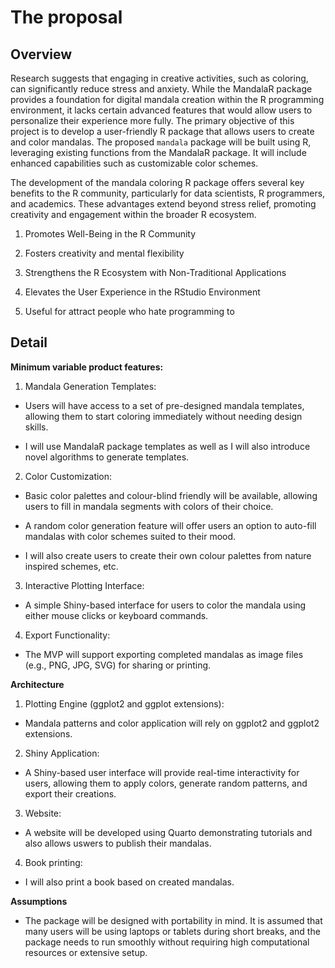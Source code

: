 # The proposal
<!--
This is where the proposal should be outlined. 
-->

## Overview
<!--
At a high-level address what your proposal is and how it will address the problem identified. Highlight any benefits to the R Community that follow from solving the problem. This should be your most compelling section.
-->

Research suggests that engaging in creative activities, such as coloring, can significantly reduce stress and anxiety. While the MandalaR package provides a foundation for digital mandala creation within the R programming environment, it lacks certain advanced features that would allow users to personalize their experience more fully. The primary objective of this project is to develop a user-friendly R package that allows users to create and color mandalas. The proposed `mandala` package will be built using R, leveraging existing functions from the MandalaR package. It will include enhanced capabilities such as customizable color schemes.

The development of the mandala coloring R package offers several key benefits to the R community, particularly for data scientists, R programmers, and academics. These advantages extend beyond stress relief, promoting creativity and engagement within the broader R ecosystem.

1. Promotes Well-Being in the R Community

2. Fosters creativity and mental flexibility

3. Strengthens the R Ecosystem with Non-Traditional Applications

4. Elevates the User Experience in the RStudio Environment

5. Useful for attract people who hate programming to 



## Detail
<!--
Go into more detail about the specifics of the project and it delivers against the problem.

Depending on project type the detail section should include:

 - [ ] Minimum Viable Product
 - [ ] Architecture
 - [ ] Assumptions
-->

**Minimum variable product features:**

1. Mandala Generation Templates:

- Users will have access to a set of pre-designed mandala templates, allowing them to start coloring immediately without needing design skills.

- I will use MandalaR package templates as well as I will also introduce novel algorithms to generate templates.

2. Color Customization:

- Basic color palettes and colour-blind friendly will be available, allowing users to fill in mandala segments with colors of their choice.

- A random color generation feature will offer users an option to auto-fill mandalas with color schemes suited to their mood.

- I will also create users to create their own colour palettes from nature inspired schemes, etc. 

3. Interactive Plotting Interface:

- A simple Shiny-based interface for users to color the mandala using either mouse clicks or keyboard commands.

4. Export Functionality:

- The MVP will support exporting completed mandalas as image files (e.g., PNG, JPG, SVG) for sharing or printing.

**Architecture**

1. Plotting Engine (ggplot2  and ggplot extensions):

- Mandala patterns and color application will rely on ggplot2 and ggplot2 extensions.

2. Shiny Application:

- A Shiny-based user interface will provide real-time interactivity for users, allowing them to apply colors, generate random patterns, and export their creations.

3. Website:

- A website will be developed using Quarto demonstrating tutorials and also allows uswers to publish their mandalas.

4. Book printing:

- I will also print a book based on created mandalas.

**Assumptions**

- The package will be designed with portability in mind. It is assumed that many users will be using laptops or tablets during short breaks, and the package needs to run smoothly without requiring high computational resources or extensive setup.
